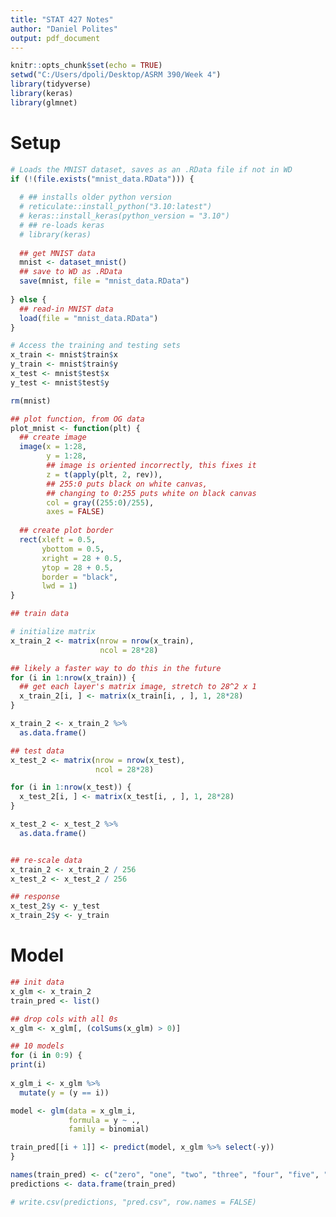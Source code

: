 ```yaml
---
title: "STAT 427 Notes"
author: "Daniel Polites"
output: pdf_document
---
```


```r
knitr::opts_chunk$set(echo = TRUE)
setwd("C:/Users/dpoli/Desktop/ASRM 390/Week 4")
library(tidyverse)
library(keras)
library(glmnet)
```

# Setup

```r
# Loads the MNIST dataset, saves as an .RData file if not in WD
if (!(file.exists("mnist_data.RData"))) {
  
  # ## installs older python version
  # reticulate::install_python("3.10:latest")
  # keras::install_keras(python_version = "3.10")
  # ## re-loads keras
  # library(keras)
  
  ## get MNIST data
  mnist <- dataset_mnist()
  ## save to WD as .RData
  save(mnist, file = "mnist_data.RData")
  
} else {
  ## read-in MNIST data
  load(file = "mnist_data.RData")
}

# Access the training and testing sets
x_train <- mnist$train$x
y_train <- mnist$train$y
x_test <- mnist$test$x
y_test <- mnist$test$y

rm(mnist)
```

```r
## plot function, from OG data
plot_mnist <- function(plt) {
  ## create image
  image(x = 1:28,
        y = 1:28,
        ## image is oriented incorrectly, this fixes it
        z = t(apply(plt, 2, rev)),
        ## 255:0 puts black on white canvas,
        ## changing to 0:255 puts white on black canvas
        col = gray((255:0)/255),
        axes = FALSE)
  
  ## create plot border
  rect(xleft = 0.5,
       ybottom = 0.5,
       xright = 28 + 0.5,
       ytop = 28 + 0.5,
       border = "black",
       lwd = 1)
}
```

```r
## train data

# initialize matrix
x_train_2 <- matrix(nrow = nrow(x_train),
                    ncol = 28*28)

## likely a faster way to do this in the future
for (i in 1:nrow(x_train)) {
  ## get each layer's matrix image, stretch to 28^2 x 1
  x_train_2[i, ] <- matrix(x_train[i, , ], 1, 28*28)
}

x_train_2 <- x_train_2 %>%
  as.data.frame()

## test data
x_test_2 <- matrix(nrow = nrow(x_test),
                   ncol = 28*28)

for (i in 1:nrow(x_test)) {
  x_test_2[i, ] <- matrix(x_test[i, , ], 1, 28*28)
}

x_test_2 <- x_test_2 %>%
  as.data.frame()


## re-scale data
x_train_2 <- x_train_2 / 256
x_test_2 <- x_test_2 / 256

## response
x_test_2$y <- y_test
x_train_2$y <- y_train
```

# Model

```r
## init data
x_glm <- x_train_2
train_pred <- list()

## drop cols with all 0s
x_glm <- x_glm[, (colSums(x_glm) > 0)]
```

```r
## 10 models
for (i in 0:9) {
print(i)
  
x_glm_i <- x_glm %>%
  mutate(y = (y == i))

model <- glm(data = x_glm_i,
             formula = y ~ .,
             family = binomial)

train_pred[[i + 1]] <- predict(model, x_glm %>% select(-y))
}

names(train_pred) <- c("zero", "one", "two", "three", "four", "five", "six", "seven", "eight", "nine")
predictions <- data.frame(train_pred)

# write.csv(predictions, "pred.csv", row.names = FALSE)
```

